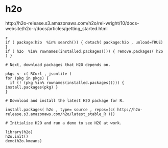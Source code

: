 
# h2o 



http://h2o-release.s3.amazonaws.com/h2o/rel-wright/10/docs-website/h2o-r/docs/articles/getting_started.html


```
{r eval=FALSE, include=FALSE, echo=TRUE}
if ( package:h2o  %in% search()) { detach( package:h2o , unload=TRUE) }
if ( h2o  %in% rownames(installed.packages())) { remove.packages( h2o ) }

# Next, download packages that H2O depends on.

pkgs <- c( RCurl , jsonlite )
for (pkg in pkgs) {
  if (! (pkg %in% rownames(installed.packages()))) { install.packages(pkg) }
}

# Download and install the latest H2O package for R.

install.packages( h2o , type= source , repos=(c( http://h2o-release.s3.amazonaws.com/h2o/latest_stable_R )))

# Initialize H2O and run a demo to see H2O at work.

library(h2o)
h2o.init()
demo(h2o.kmeans)
```

